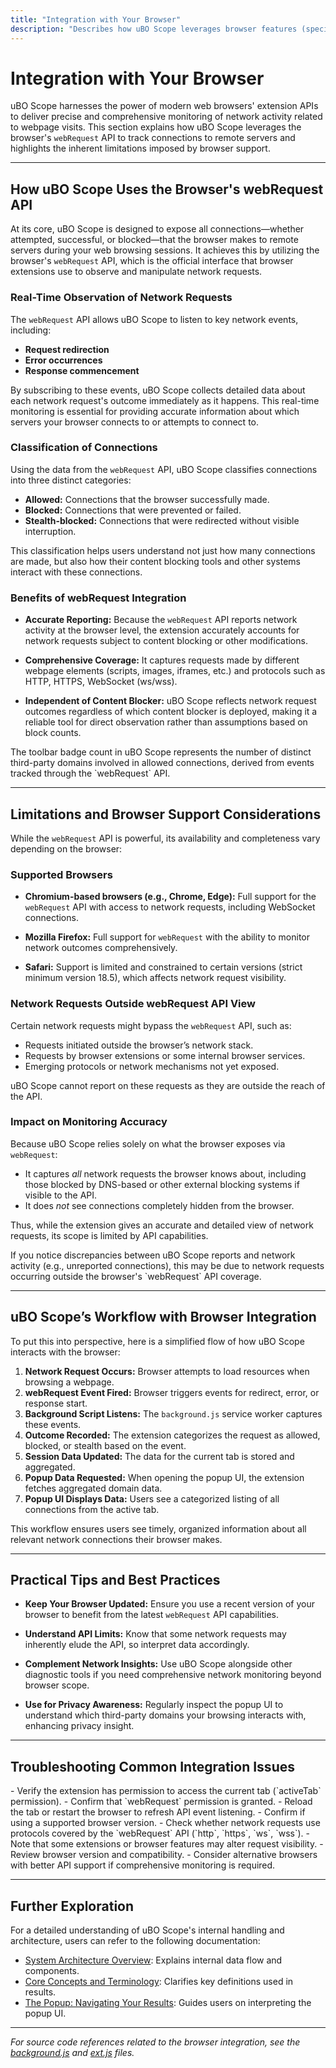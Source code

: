 ```yaml
---
title: "Integration with Your Browser"
description: "Describes how uBO Scope leverages browser features (specifically, the webRequest API) to provide accurate network monitoring, and the limitations based on browser support."
---
```


# Integration with Your Browser

uBO Scope harnesses the power of modern web browsers' extension APIs to deliver precise and comprehensive monitoring of network activity related to webpage visits. This section explains how uBO Scope leverages the browser's `webRequest` API to track connections to remote servers and highlights the inherent limitations imposed by browser support.

---

## How uBO Scope Uses the Browser's webRequest API

At its core, uBO Scope is designed to expose all connections—whether attempted, successful, or blocked—that the browser makes to remote servers during your web browsing sessions. It achieves this by utilizing the browser's `webRequest` API, which is the official interface that browser extensions use to observe and manipulate network requests.

### Real-Time Observation of Network Requests

The `webRequest` API allows uBO Scope to listen to key network events, including:

- **Request redirection**
- **Error occurrences**
- **Response commencement**

By subscribing to these events, uBO Scope collects detailed data about each network request's outcome immediately as it happens. This real-time monitoring is essential for providing accurate information about which servers your browser connects to or attempts to connect to.

### Classification of Connections

Using the data from the `webRequest` API, uBO Scope classifies connections into three distinct categories:

- **Allowed:** Connections that the browser successfully made.
- **Blocked:** Connections that were prevented or failed.
- **Stealth-blocked:** Connections that were redirected without visible interruption.

This classification helps users understand not just how many connections are made, but also how their content blocking tools and other systems interact with these connections.

### Benefits of webRequest Integration

- **Accurate Reporting:** Because the `webRequest` API reports network activity at the browser level, the extension accurately accounts for network requests subject to content blocking or other modifications.

- **Comprehensive Coverage:** It captures requests made by different webpage elements (scripts, images, iframes, etc.) and protocols such as HTTP, HTTPS, WebSocket (ws/wss).

- **Independent of Content Blocker:** uBO Scope reflects network request outcomes regardless of which content blocker is deployed, making it a reliable tool for direct observation rather than assumptions based on block counts.

<Tip>
The toolbar badge count in uBO Scope represents the number of distinct third-party domains involved in allowed connections, derived from events tracked through the `webRequest` API.
</Tip>

---

## Limitations and Browser Support Considerations

While the `webRequest` API is powerful, its availability and completeness vary depending on the browser:

### Supported Browsers

- **Chromium-based browsers (e.g., Chrome, Edge):** Full support for the `webRequest` API with access to network requests, including WebSocket connections.

- **Mozilla Firefox:** Full support for `webRequest` with the ability to monitor network outcomes comprehensively.

- **Safari:** Support is limited and constrained to certain versions (strict minimum version 18.5), which affects network request visibility.

### Network Requests Outside webRequest API View

Certain network requests might bypass the `webRequest` API, such as:

- Requests initiated outside the browser’s network stack.
- Requests by browser extensions or some internal browser services.
- Emerging protocols or network mechanisms not yet exposed.

uBO Scope cannot report on these requests as they are outside the reach of the API.

### Impact on Monitoring Accuracy

Because uBO Scope relies solely on what the browser exposes via `webRequest`:

- It captures *all* network requests the browser knows about, including those blocked by DNS-based or other external blocking systems if visible to the API.
- It does *not* see connections completely hidden from the browser.

Thus, while the extension gives an accurate and detailed view of network requests, its scope is limited by API capabilities.

<Warning>
If you notice discrepancies between uBO Scope reports and network activity (e.g., unreported connections), this may be due to network requests occurring outside the browser's `webRequest` API coverage.
</Warning>

---

## uBO Scope’s Workflow with Browser Integration

To put this into perspective, here is a simplified flow of how uBO Scope interacts with the browser:

1. **Network Request Occurs:** Browser attempts to load resources when browsing a webpage.
2. **webRequest Event Fired:** Browser triggers events for redirect, error, or response start.
3. **Background Script Listens:** The `background.js` service worker captures these events.
4. **Outcome Recorded:** The extension categorizes the request as allowed, blocked, or stealth based on the event.
5. **Session Data Updated:** The data for the current tab is stored and aggregated.
6. **Popup Data Requested:** When opening the popup UI, the extension fetches aggregated domain data.
7. **Popup UI Displays Data:** Users see a categorized listing of all connections from the active tab.

This workflow ensures users see timely, organized information about all relevant network connections their browser makes.

---

## Practical Tips and Best Practices

- **Keep Your Browser Updated:** Ensure you use a recent version of your browser to benefit from the latest `webRequest` API capabilities.

- **Understand API Limits:** Know that some network requests may inherently elude the API, so interpret data accordingly.

- **Complement Network Insights:** Use uBO Scope alongside other diagnostic tools if you need comprehensive network monitoring beyond browser scope.

- **Use for Privacy Awareness:** Regularly inspect the popup UI to understand which third-party domains your browsing interacts with, enhancing privacy insight.

---

## Troubleshooting Common Integration Issues

<AccordionGroup title="Integration Troubleshooting">  
<Accordion title="No Data in Popup or Badge Shows Zero">  
- Verify the extension has permission to access the current tab (`activeTab` permission).
- Confirm that `webRequest` permission is granted.
- Reload the tab or restart the browser to refresh API event listening.
</Accordion>  
<Accordion title="Inconsistent or Missing Connections">  
- Confirm if using a supported browser version.
- Check whether network requests use protocols covered by the `webRequest` API (`http`, `https`, `ws`, `wss`).
- Note that some extensions or browser features may alter request visibility.
</Accordion>  
<Accordion title="Browser Does Not Support webRequest API Fully">  
- Review browser version and compatibility.
- Consider alternative browsers with better API support if comprehensive monitoring is required.
</Accordion>  
</AccordionGroup>

---

## Further Exploration

For a detailed understanding of uBO Scope's internal handling and architecture, users can refer to the following documentation:

- [System Architecture Overview](../architecture-concepts/system-architecture.md): Explains internal data flow and components.
- [Core Concepts and Terminology](../architecture-concepts/core-terminology.md): Clarifies key definitions used in results.
- [The Popup: Navigating Your Results](../quickstart-feature-tour/popup-overview.md): Guides users on interpreting the popup UI.


---

*For source code references related to the browser integration, see the [background.js](https://github.com/gorhill/uBO-Scope/blob/main/js/background.js) and [ext.js](https://github.com/gorhill/uBO-Scope/blob/main/js/ext.js) files.*
